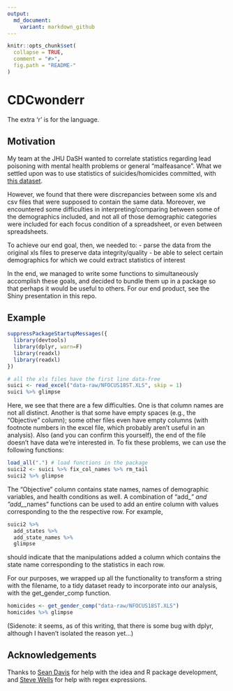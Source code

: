 ```yaml
---
output:
  md_document:
    variant: markdown_github
---
```


<!-- README.md is generated from README.Rmd. Please edit that file -->

```r
knitr::opts_chunk$set(
  collapse = TRUE,
  comment = "#>",
  fig.path = "README-"
)
```

# CDCwonderr

The extra 'r' is for the language.

## Motivation

My team at the JHU DaSH wanted to correlate statistics regarding lead poisoning 
with mental health problems or general "malfeasance". What we settled upon was 
to use statistics of suicides/homicides committed, with [this dataset](ftp://ftp.cdc.gov/pub/Health_Statistics/NCHS/Datasets/DATA2010/State_data_tables/). 

However, we found that there were discrepancies between some xls and 
csv files that were supposed to contain the same data. Moreover, we encountered 
some difficulties in interpreting/comparing between some of the demographics included, 
and not all of those demographic categories were included for each focus condition 
of a spreadsheet, or even between spreadsheets. 

To achieve our end goal, then, we needed to: 
- parse the data from the original xls files to preserve data integrity/quality 
- be able to select certain demographics for which we could extract statistics of interest

In the end, we managed to write some functions to simultaneously accomplish these 
goals, and decided to bundle them up in a package so that perhaps it would be 
useful to others. For our end product, see the Shiny presentation in this repo.


## Example



```r
suppressPackageStartupMessages({
  library(devtools)
  library(dplyr, warn=F)
  library(readxl)
  library(readxl)
})  

# all the xls files have the first line data-free
suici <- read_excel("data-raw/NFOCUS18ST.XLS", skip = 1)
suici %>% glimpse

```

Here, we see that there are a few difficulties. One is that column names are not 
all distinct. Another is that some have empty spaces (e.g., the "Objective" column);
some other files even have empty columns (with footnote numbers in the excel file, 
which probably aren't useful in an analysis). Also (and you can confirm this yourself), the end of the file doesn't have data we're interested in. To fix these problems, 
we can use the following functions: 

```r
load_all(".") # load functions in the package
suici2 <- suici %>% fix_col_names %>% rm_tail
suici2 %>% glimpse
```

The "Objective" column contains state names, names of demographic variables, and 
health conditions as well. A combination of "add_*" and "add_*_names" functions 
can be used to add an entire column with values corresponding to the the 
respective row. For example, 

```r
suici2 %>% 
  add_states %>% 
  add_state_names %>% 
  glimpse
```

should indicate that the manipulations added a column which contains the state name
corresponding to the statistics in each row. 

For our purposes, we wrapped up all the functionality to transform a string with 
the filename, to a tidy dataset ready to incorporate into our analysis, with 
the get_gender_comp function.

```r
homicides <- get_gender_comp("data-raw/NFOCUS18ST.XLS")
homicides %>% glimpse
```

(Sidenote: it seems, as of this writing, that there is some bug with dplyr, 
although I haven't isolated the reason yet...)

## Acknowledgements

Thanks to [Sean Davis](http://watson.nci.nih.gov/~sdavis/) for help with the idea and R package development, and [Steve Wells](http://stevenwells.com/) for help with regex expressions.


